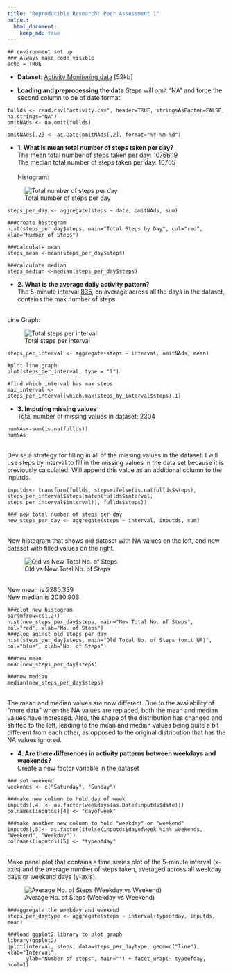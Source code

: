 ```yaml
---
title: "Reproducible Research: Peer Assessment 1"
output:
  html_document:
    keep_md: true
---
```


```
## environment set up
### Always make code visible
echo = TRUE 
```
* <b>Dataset</b>: <a href="https://d396qusza40orc.cloudfront.net/repdata%2Fdata%2Factivity.zip">Activity Monitoring data</a> [52kb]


* <b>Loading and preprocessing the data</b>
Steps will omit "NA" and force the second column to be of date format. 

```
fullds <- read.csv("activity.csv", header=TRUE, stringsAsFactor=FALSE, na.strings="NA")
omitNAds <- na.omit(fullds)

omitNAds[,2] <- as.Date(omitNAds[,2], format="%Y-%m-%d")
```


* <b>1. What is mean total number of steps taken per day?</b>
<br>The mean total number of steps taken per day: 10766.19
<br>The median total number of steps taken per day: 10765
<br>
<br>Histogram: 

![Total number of steps per day](total_number_steps.png)

```
steps_per_day <- aggregate(steps ~ date, omitNAds, sum)

###create histogram
hist(steps_per_day$steps, main="Total Steps by Day", col="red", xlab="Number of Steps")

###calculate mean
steps_mean <-mean(steps_per_day$steps)

###calculate median
steps_median <-median(steps_per_day$steps)
```


* <b>2. What is the average daily activity pattern?</b>
<br>The 5-minute interval <u>835</u>, on average across all the days in the dataset, contains the max number of steps. 

<br>Line Graph: 

![Total steps per interval](steps_per_interval.png)

```
steps_per_interval <- aggregate(steps ~ interval, omitNAds, mean)

#plot line graph
plot(steps_per_interval, type = "l")

#find which interval has max steps
max_interval <- steps_per_interval[which.max(steps_by_interval$steps),1]

```
* <b>3. Imputing missing values</b>
<br> Total number of missing values in dataset: 2304

```
numNAs<-sum(is.na(fullds))
numNAs
```

<br> Devise a strategy for filling in all of the missing values in the dataset. I will use steps by interval to fill in the missing values in the data set because it is previously calculated. Will append this value as an additional column to the inputds. 

```
inputds<- transform(fullds, steps=ifelse(is.na(fullds$steps), steps_per_interval$steps[match(fullds$interval, steps_per_interval$interval)], fullds$steps))

### new total number of steps per day
new_steps_per_day <- aggregate(steps ~ interval, inputds, sum)

```

<br> New histogram that shows old dataset with NA values on the left, and new dataset with filled values on the right. 

![Old vs New Total No. of Steps](new_steps_per_day.png)

<br>New mean is 2280.339
<br>New median is 2080.906

```
###plot new histogram
par(mfrow=c(1,2)) 
hist(new_steps_per_day$steps, main="New Total No. of Steps", col="red", xlab="No. of Steps")
###plog aginst old steps per day
hist(steps_per_day$steps, main="Old Total No. of Steps (omit NA)", col="blue", xlab="No. of Steps")

###new mean
mean(new_steps_per_day$steps)

###new median
median(new_steps_per_day$steps)

```

<br>The mean and median values are now different. Due to the availability of "more data" when the NA values are replaced, both the mean and median values have increased. Also, the shape of the distribution has changed and shifted to the left, leading to the mean and median values being quite a bit different from each other, as opposed to the original distribution that has the NA values ignored.

* <b>4. Are there differences in activity patterns between weekdays and weekends?</b>
<br>Create a new factor variable in the dataset 

```
### set weekend
weekends <- c("Saturday", "Sunday")

###make new column to hold day of week
inputds[,4] <- as.factor(weekdays(as.Date(inputds$date)))
colnames(inputds)[4] <- "dayofweek"

###make another new column to hold "weekday" or "weekend"
inputds[,5]<- as.factor(ifelse(inputds$dayofweek %in% weekends, "Weekend", "Weekday"))
colnames(inputds)[5] <- "typeofday"

```
<br>Make panel plot that contains a time series plot of the 5-minute interval (x-axis) and the average number of steps taken, averaged across all weekday days or weekend days (y-axis). 

![Average No. of Steps (Weekday vs Weekend)](ave_step_weekdayend.png)

```
###aggregate the weekday and weekend
steps_per_daytype <- aggregate(steps ~ interval+typeofday, inputds, mean)

###load ggplot2 library to plot graph
library(ggplot2)
qplot(interval, steps, data=steps_per_daytype, geom=c("line"), xlab="Interval", 
      ylab="Number of steps", main="") + facet_wrap(~ typeofday, ncol=1)

```

